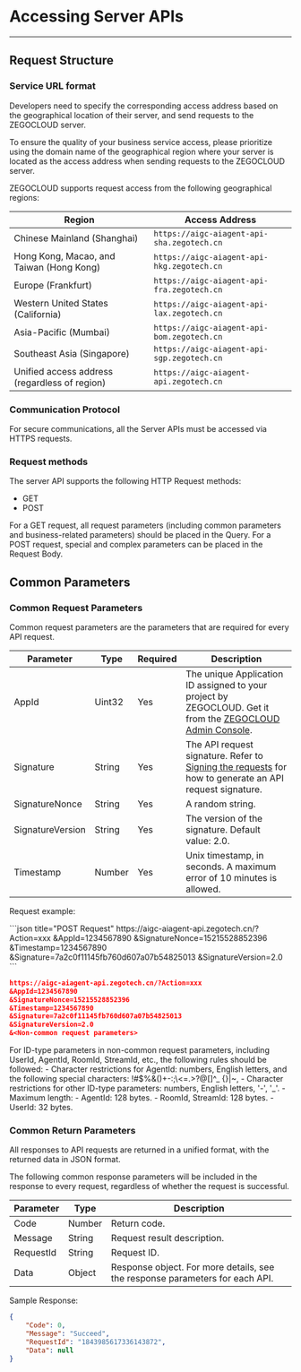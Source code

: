 
# Accessing Server APIs
---

## Request Structure


### Service URL format

Developers need to specify the corresponding access address based on the geographical location of their server, and send requests to the ZEGOCLOUD server.

<Warning title="Warning">

To ensure the quality of your business service access, please prioritize using the domain name of the geographical region where your server is located as the access address when sending requests to the ZEGOCLOUD server.
</Warning>

ZEGOCLOUD supports request access from the following geographical regions:

| Region | Access Address |
|-------------------|----------------|
| Chinese Mainland (Shanghai) | `https://aigc-aiagent-api-sha.zegotech.cn` |
| Hong Kong, Macao, and Taiwan (Hong Kong) | `https://aigc-aiagent-api-hkg.zegotech.cn` |
| Europe (Frankfurt) | `https://aigc-aiagent-api-fra.zegotech.cn` |
| Western United States (California) | `https://aigc-aiagent-api-lax.zegotech.cn` |
| Asia-Pacific (Mumbai) | `https://aigc-aiagent-api-bom.zegotech.cn` |
| Southeast Asia (Singapore) | `https://aigc-aiagent-api-sgp.zegotech.cn` |
| Unified access address (regardless of region) | `https://aigc-aiagent-api.zegotech.cn` |

### Communication Protocol

For secure communications, all the Server APIs must be accessed via HTTPS requests.

### Request methods

The  server API supports the following HTTP Request methods:

- GET
- POST


<Note title="Note">

For a GET request, all request parameters (including common parameters and business-related parameters) should be placed in the Query. For a POST request, special and complex parameters can be placed in the Request Body.
</Note>

## Common Parameters

### Common Request Parameters

Common request parameters are the parameters that are required for every API request.

| Parameter         | Type     | Required | Description                                   |
|-------------------|----------|----------|----------------------------------------------|
| AppId             | Uint32   | Yes      | The unique Application ID assigned to your project by ZEGOCLOUD. Get it from the [ZEGOCLOUD Admin Console](https://console.zegocloud.com/). |
| Signature         | String   | Yes      | The API request signature. Refer to [Signing the requests](#signing-the-requests) for how to generate an API request signature. |
| SignatureNonce    | String   | Yes      | A random string.                                |
| SignatureVersion  | String   | Yes      | The version of the signature. Default value: 2.0. |
| Timestamp         | Number    | Yes      | Unix timestamp, in seconds. A maximum error of 10 minutes is allowed. |

Request example:

<CodeGroup>
```json title="POST Request"
https://aigc-aiagent-api.zegotech.cn/?Action=xxx
&AppId=1234567890
&SignatureNonce=15215528852396
&Timestamp=1234567890
&Signature=7a2c0f11145fb760d607a07b54825013
&SignatureVersion=2.0
```

```json title="GET Request"
https://aigc-aiagent-api.zegotech.cn/?Action=xxx
&AppId=1234567890
&SignatureNonce=15215528852396
&Timestamp=1234567890
&Signature=7a2c0f11145fb760d607a07b54825013
&SignatureVersion=2.0
&<Non-common request parameters>
```
</CodeGroup>

<Note title="Note">
For ID-type parameters in non-common request parameters, including UserId, AgentId, RoomId, StreamId, etc., the following rules should be followed:
- Character restrictions for AgentId: numbers, English letters, and the following special characters: !#$%&()+-:;\<=.>?@[]^_ {}|~,
- Character restrictions for other ID-type parameters: numbers, English letters, '-', '_'.
- Maximum length:
  - AgentId: 128 bytes.
  - RoomId, StreamId: 128 bytes.
  - UserId: 32 bytes.
</Note>

### Common Return Parameters

All responses to API requests are returned in a unified format, with the returned data in JSON format.

The following common response parameters will be included in the response to every request, regardless of whether the request is successful.

| Parameter  | Type       | Description             |
|------------|------------|-------------------------|
| Code       | Number     | Return code.            |
| Message    | String     | Request result description. |
| RequestId  | String     | Request ID.            |
| Data       | Object     | Response object. For more details, see the response parameters for each API. |

Sample Response:

```json
{
    "Code": 0,
    "Message": "Succeed",
    "RequestId": "1843985617336143872",
    "Data": null
}
```

<SigningTheRequest />